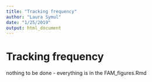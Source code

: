 ```yaml
---
title: "Tracking frequency"
author: "Laura Symul"
date: "1/25/2019"
output: html_document
---
```


# Tracking frequency

nothing to be done - everything is in the FAM_figures.Rmd
